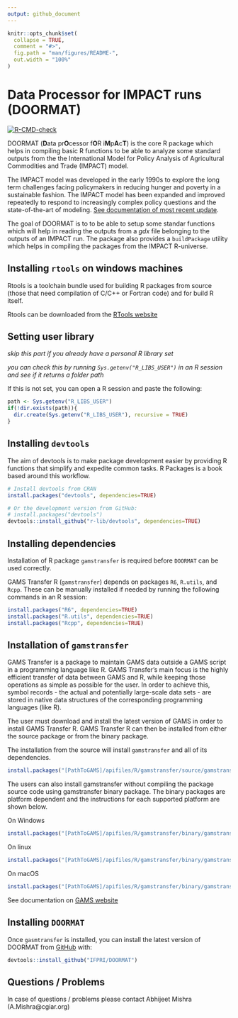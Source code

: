 ```yaml
---
output: github_document
---
```


<!-- README.md is generated from README.Rmd. Please edit that file -->

```r
knitr::opts_chunk$set(
  collapse = TRUE,
  comment = "#>",
  fig.path = "man/figures/README-",
  out.width = "100%"
)
```

# Data Processor for IMPACT runs (DOORMAT)

<!-- badges: start -->
[![R-CMD-check](https://github.com/IFPRI/DOORMAT/actions/workflows/R-CMD-check.yaml/badge.svg)](https://github.com/IFPRI/DOORMAT/actions/workflows/R-CMD-check.yaml)
<!-- badges: end -->

DOORMAT (**D**ata pr**O**cessor f**O**R i**M**p**A**c**T**) is the core R package which helps in compiling basic R functions to be able to analyze some standard outputs from the the International Model for Policy Analysis of Agricultural Commodities and Trade (IMPACT) model.

The IMPACT model was developed in the early 1990s to explore the long term challenges facing policymakers in reducing hunger and poverty in a sustainable fashion. The IMPACT model has been expanded and improved repeatedly to respond to increasingly complex policy questions and the state-of-the-art of modeling. [See documentation of most recent update](http://www.ifpri.org/publication/international-model-policy-analysis-agricultural-commodities-and-trade-impact-model-0).

The goal of DOORMAT is to to be able to setup some standar functions which will help in reading the outputs from a _gdx_ file belonging to the outputs of an IMPACT run. The package also provides a `buildPackage` utility which helps in compiling the packages from the IMPACT R-universe.

## Installing `rtools` on windows machines

Rtools is a toolchain bundle used for building R packages from source (those that need compilation of C/C++ or Fortran code) and for build R itself. 

Rtools can be downloaded from the [RTools website](https://cran.r-project.org/bin/windows/Rtools/)

## Setting user library

_skip this part if you already have a personal R library set_

_you can check this by running `Sys.getenv("R_LIBS_USER")` in an R session and see if it returns a folder path_

If this is not set, you can open a R session and paste the following:

``` r
path <- Sys.getenv("R_LIBS_USER")
if(!dir.exists(path)){
  dir.create(Sys.getenv("R_LIBS_USER"), recursive = TRUE)
}
```

## Installing `devtools`

The aim of devtools is to make package development easier by providing R functions that simplify and expedite common tasks. R Packages is a book based around this workflow.

``` r
# Install devtools from CRAN
install.packages("devtools", dependencies=TRUE)

# Or the development version from GitHub:
# install.packages("devtools")
devtools::install_github("r-lib/devtools", dependencies=TRUE)

```

## Installing dependencies

Installation of R package `gamstransfer` is required before `DOORMAT` can be used correctly.

GAMS Transfer R (`gamstransfer`) depends on packages `R6`, `R.utils`, and `Rcpp`. These can be manually installed if needed by running the following commands in an R session:
``` r
install.packages("R6", dependencies=TRUE)
install.packages("R.utils", dependencies=TRUE)
install.packages("Rcpp", dependencies=TRUE)
```

## Installation of `gamstransfer`

GAMS Transfer is a package to maintain GAMS data outside a GAMS script in a programming language like R. GAMS Transfer's main focus is the highly efficient transfer of data between GAMS and R, while keeping those operations as simple as possible for the user. In order to achieve this, symbol records - the actual and potentially large-scale data sets - are stored in native data structures of the corresponding programming languages (like R). 

The user must download and install the latest version of GAMS in order to install GAMS Transfer R. GAMS Transfer R can then be installed from either the source package or from the binary package.

The installation from the source will install `gamstransfer` and all of its dependencies.

``` r
install.packages("[PathToGAMS]/apifiles/R/gamstransfer/source/gamstransfer_r.tar.gz", dependencies=TRUE)
```
The users can also install gamstransfer without compiling the package source code using gamstransfer binary package. The binary packages are platform dependent and the instructions for each supported platform are shown below.

On Windows
``` r
install.packages("[PathToGAMS]/apifiles/R/gamstransfer/binary/gamstransfer.zip", type="binary")
```

On linux
``` r
install.packages("[PathToGAMS]/apifiles/R/gamstransfer/binary/gamstransfer.tar.gz")
```

On macOS
``` r
install.packages("[PathToGAMS]/apifiles/R/gamstransfer/binary/gamstransfer.tgz", type="binary")
```

See documentation on [GAMS website](https://www.gams.com/latest/docs/API_R_GAMSTRANSFER.html)

## Installing `DOORMAT`
Once `gasmtransfer` is installed, you can install the latest version of DOORMAT from
[GitHub](https://github.com/) with:

``` r
devtools::install_github("IFPRI/DOORMAT")
```

## Questions / Problems

In case of questions / problems please contact Abhijeet Mishra (A.Mishra@cgiar.org)
